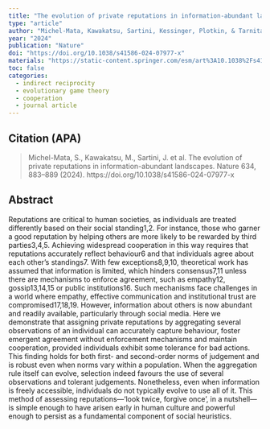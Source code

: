 ```yaml
---
title: "The evolution of private reputations in information-abundant landscapes"
type: "article"
author: "Michel-Mata, Kawakatsu, Sartini, Kessinger, Plotkin, & Tarnita"
year: "2024"
publication: "Nature"
doi: "https://doi.org/10.1038/s41586-024-07977-x"
materials: "https://static-content.springer.com/esm/art%3A10.1038%2Fs41586-024-07977-x/MediaObjects/41586_2024_7977_MOESM1_ESM.pdf"
toc: false
categories:
  - indirect reciprocity
  - evolutionary game theory
  - cooperation
  - journal article
---
```


## Citation (APA)

> Michel-Mata, S., Kawakatsu, M., Sartini, J. et al. The evolution of private reputations in information-abundant landscapes. Nature 634, 883--889 (2024). https://doi.org/10.1038/s41586-024-07977-x

## Abstract

Reputations are critical to human societies, as individuals are treated differently based on their social standing1,2. For instance, those who garner a good reputation by helping others are more likely to be rewarded by third parties3,4,5. Achieving widespread cooperation in this way requires that reputations accurately reflect behaviour6 and that individuals agree about each other's standings7. With few exceptions8,9,10, theoretical work has assumed that information is limited, which hinders consensus7,11 unless there are mechanisms to enforce agreement, such as empathy12, gossip13,14,15 or public institutions16. Such mechanisms face challenges in a world where empathy, effective communication and institutional trust are compromised17,18,19. However, information about others is now abundant and readily available, particularly through social media. Here we demonstrate that assigning private reputations by aggregating several observations of an individual can accurately capture behaviour, foster emergent agreement without enforcement mechanisms and maintain cooperation, provided individuals exhibit some tolerance for bad actions. This finding holds for both first- and second-order norms of judgement and is robust even when norms vary within a population. When the aggregation rule itself can evolve, selection indeed favours the use of several observations and tolerant judgements. Nonetheless, even when information is freely accessible, individuals do not typically evolve to use all of it. This method of assessing reputations---'look twice, forgive once', in a nutshell---is simple enough to have arisen early in human culture and powerful enough to persist as a fundamental component of social heuristics.
